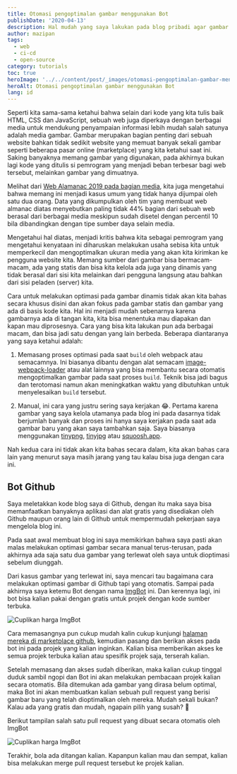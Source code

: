 ```yaml
---
title: Otomasi pengoptimalan gambar menggunakan Bot
publishDate: '2020-04-13'
description: Hal mudah yang saya lakukan pada blog pribadi agar gambar yang dikirimkan sudah teroptimalkan dengan baik dengan cara yang mudah
author: mazipan
tags:
  - web
  - ci-cd
  - open-source
category: tutorials
toc: true
heroImage: '../../content/post/_images/otomasi-pengoptimalan-gambar-menggunakan-bot/optimize-image.jpg'
heroAlt: Otomasi pengoptimalan gambar menggunakan Bot
lang: id
---
```


Seperti kita sama-sama ketahui bahwa selain dari kode yang kita tulis baik HTML, CSS dan JavaScript, sebuah web juga diperkaya dengan berbagai media untuk mendukung penyampaian informasi lebih mudah salah satunya adalah media gambar. Gambar merupakan bagian penting dari sebuah website bahkan tidak sedikit website yang memuat banyak sekali gambar seperti beberapa pasar online (marketplace) yang kita ketahui saat ini. Saking banyaknya memang gambar yang digunakan, pada akhirnya bukan lagi kode yang ditulis si pemrogram yang menjadi beban terbesar bagi web tersebut, melainkan gambar yang dimuatnya.

Melihat dari [Web Alamanac 2019 pada bagian media](https://almanac.httparchive.org/en/2019/media), kita juga mengetahui bahwa memang ini menjadi kasus umum yang tidak hanya dijumpai oleh satu dua orang. Data yang dikumpulkan oleh tim yang membuat web almanac diatas menyebutkan paling tidak 44% bagian dari sebuah web berasal dari berbagai media meskipun sudah disetel dengan percentil 10 bila dibandingkan dengan tipe sumber daya selain media.

Mengetahui hal diatas, menjadi kritis bahwa kita sebagai pemrogram yang mengetahui kenyataan ini diharuskan melakukan usaha sebisa kita untuk memperkecil dan mengoptimalkan ukuran media yang akan kita kirimkan ke pengguna website kita. Memang sumber dari gambar bisa bermacam-macam, ada yang statis dan bisa kita kelola ada juga yang dinamis yang tidak berasal dari sisi kita melainkan dari pengguna langsung atau bahkan dari sisi peladen (server) kita.

Cara untuk melakukan optimasi pada gambar dinamis tidak akan kita bahas secara khusus disini dan akan fokus pada gambar statis dan gambar yang ada di basis kode kita. Hal ini menjadi mudah sebenarnya karena gambarnya ada di tangan kita, kita bisa menentuka mau diapakan dan kapan mau diprosesnya. Cara yang bisa kita lakukan pun ada berbagai macam, dan bisa jadi satu dengan yang lain berbeda. Beberapa diantaranya yang saya ketahui adalah:

1. Memasang proses optimasi pada saat `build` oleh webpack atau semacamnya. Ini biasanya dibantu dengan alat semacam [image-webpack-loader](https://www.npmjs.com/package/image-webpack-loader) atau alat lainnya yang bisa membantu secara otomatis mengoptimalkan gambar pada saat proses `build`. Teknik bisa jadi bagus dan terotomasi namun akan meningkatkan waktu yang dibutuhkan untuk menyelesaikan `build` tersebut.

2. Manual, ini cara yang justru sering saya kerjakan 😂. Pertama karena gambar yang saya kelola utamanya pada blog ini pada dasarnya tidak berjumlah banyak dan proses ini hanya saya kerjakan pada saat ada gambar baru yang akan saya tambahkan saja. Saya biasanya menggunakan [tinypng](https://tinypng.com/), [tinyjpg](https://tinyjpg.com/) atau [squoosh.app](https://squoosh.app/).

Nah kedua cara ini tidak akan kita bahas secara dalam, kita akan bahas cara lain yang menurut saya masih jarang yang tau kalau bisa juga dengan cara ini.

## Bot Github

Saya meletakkan kode blog saya di Github, dengan itu maka saya bisa memanfaatkan banyaknya aplikasi dan alat gratis yang disediakan oleh Github maupun orang lain di Github untuk mempermudah pekerjaan saya mengelola blog ini.

Pada saat awal membuat blog ini saya memikirkan bahwa saya pasti akan malas melakukan optimasi gambar secara manual terus-terusan, pada akhirnya ada saja satu dua gambar yang terlewat oleh saya untuk dioptimasi sebelum diunggah.

Dari kasus gambar yang terlewat ini, saya mencari tau bagaimana cara melakukan optimasi gambar di Github tapi yang otomatis. Sampai pada akhirnya saya ketemu Bot dengan nama [ImgBot](https://github.com/marketplace/imgbot) ini. Dan kerennya lagi, ini bot bisa kalian pakai dengan gratis untuk projek dengan kode sumber terbuka.

![Cuplikan harga ImgBot](../../content/post/_images/otomasi-pengoptimalan-gambar-menggunakan-bot/img-bot-pricing.png)

Cara memasangnya pun cukup mudah kalin cukup kunjungi [halaman mereka di marketplace github](https://github.com/marketplace/imgbot), kemudian pasang dan berikan akses pada bot ini pada projek yang kalian inginkan. Kalian bisa memberikan akses ke semua projek terbuka kalian atau spesifik projek saja, terserah kalian.

Setelah memasang dan akses sudah diberikan, maka kalian cukup tinggal duduk sambil ngopi dan Bot ini akan melakukan pembacaan projek kalian secara otomatis. Bila ditemukan ada gambar yang dirasa belum optimal, maka Bot ini akan membuatkan kalian sebuah pull request yang berisi gambar baru yang telah dioptimalkan oleh mereka. Mudah sekali bukan? Kalau ada yang gratis dan mudah, ngapain pilih yang susah? 🐐

Berikut tampilan salah satu pull request yang dibuat secara otomatis oleh ImgBot

![Cuplikan harga ImgBot](../../content/post/_images/otomasi-pengoptimalan-gambar-menggunakan-bot/img-bot-pricing.png)

Terakhir, bola ada ditangan kalian. Kapanpun kalian mau dan sempat, kalian bisa melakukan merge pull request tersebut ke projek kalian.

